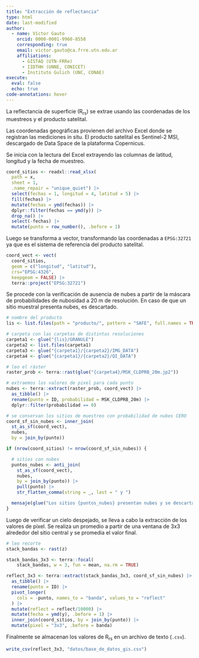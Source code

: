```yaml
---
title: "Extracción de reflectancia"
type: html
date: last-modified
author:
  - name: Víctor Gauto
    orcid: 0000-0001-9960-8558
    corresponding: true
    email: victor.gauto@ca.frre.utn.edu.ar
    affiliations:
      - GISTAQ (UTN-FRRe)
      - IIDTHH (UNNE, CONICET)
      - Instituto Gulich (UNC, CONAE)
execute:
  eval: false
  echo: true
code-annotations: hover
---
```


La reflectancia de superficie (R<sub>rs</sub>) se extrae usando las coordenadas de los muestreos y el producto satelital.

Las coordenadas geográficas provienen del archivo Excel donde se registran las mediciones in situ. El producto satelital es Sentinel-2 MSI, descargado de Data Space de la plataforma Copernicus.

Se inicia con la lectura del Excel extrayendo las columnas de latitud, longitud y la fecha de muestreo.

```r
coord_sitios <- readxl::read_xlsx(
  path = x,
  sheet = 1,
  .name_repair = "unique_quiet") |>
  select(fechas = 1, longitud = 4, latitud = 5) |>
  fill(fechas) |>
  mutate(fechas = ymd(fechas)) |>
  dplyr::filter(fechas == ymd(y)) |>
  drop_na() |>
  select(-fechas) |>
  mutate(punto = row_number(), .before = 1)
```

Luego se transforma a vector, transformando las coordenadas a `EPSG:32721` ya que es el sistema de referencia del producto satelital.

```r
coord_vect <- vect(
  coord_sitios,
  geom = c("longitud", "latitud"),
  crs="EPSG:4326",
  keepgeom = FALSE) |>
  terra::project("EPSG:32721")
```

Se procede con la verificación de ausencia de nubes a partir de la máscara de probabilidades de nubosidad a 20 m de resolución. En caso de que un sitio muestral presenta nubes, es descartado.

```r
# nombre del producto
lis <- list.files(path = "producto/", pattern = "SAFE", full.names = TRUE)

# carpeta con las carpetas de distintas resoluciones
carpeta1 <- glue("{lis}/GRANULE")
carpeta2 <- list.files(carpeta1)
carpeta3 <- glue("{carpeta1}/{carpeta2}/IMG_DATA")
carpeta4 <- glue("{carpeta1}/{carpeta2}/QI_DATA")

# leo el ráster
raster_prob <- terra::rast(glue("{carpeta4}/MSK_CLDPRB_20m.jp2"))

# extraemos los valores de pixel para cada punto
nubes <- terra::extract(raster_prob, coord_vect) |>
  as_tibble() |>
  rename(punto = ID, probabilidad = MSK_CLDPRB_20m) |>
  dplyr::filter(probabilidad == 0)

# se conservan los sitios de muestreo con probabilidad de nubes CERO
coord_sf_sin_nubes <- inner_join(
  st_as_sf(coord_vect),
  nubes,
  by = join_by(punto))

if (nrow(coord_sitios) != nrow(coord_sf_sin_nubes)) {

  # sitios con nubes
  puntos_nubes <- anti_join(
    st_as_sf(coord_vect),
    nubes,
    by = join_by(punto)) |>
    pull(punto) |>
    str_flatten_comma(string = _, last = " y ")

  mensaje(glue("Los sitios {puntos_nubes} presentan nubes y se descartan"))
}
```

Luego de verificar un cielo despejado, se lleva a cabo la extracción de los valores de píxel. Se realiza un promedio a partir de una ventana de 3x3 alrededor del sitio central y se promedia el valor final.

```r
# leo recorte
stack_bandas <- rast(z)

stack_bandas_3x3 <- terra::focal(
    stack_bandas, w = 3, fun = mean, na.rm = TRUE)

reflect_3x3 <- terra::extract(stack_bandas_3x3, coord_sf_sin_nubes) |>
  as_tibble() |>
  rename(punto = ID) |>
  pivot_longer(
    cols = -punto, names_to = "banda", values_to = "reflect"
  ) |>
  mutate(reflect = reflect/10000) |>
  mutate(fecha = ymd(y), .before = 1) |>
  inner_join(coord_sitios, by = join_by(punto)) |>
  mutate(pixel = "3x3", .before = banda)
```

Finalmente se almacenan los valores de R<sub>rs</sub> en un archivo de texto (`.csv`).

```r
write_csv(reflect_3x3, "datos/base_de_datos_gis.csv")
```
